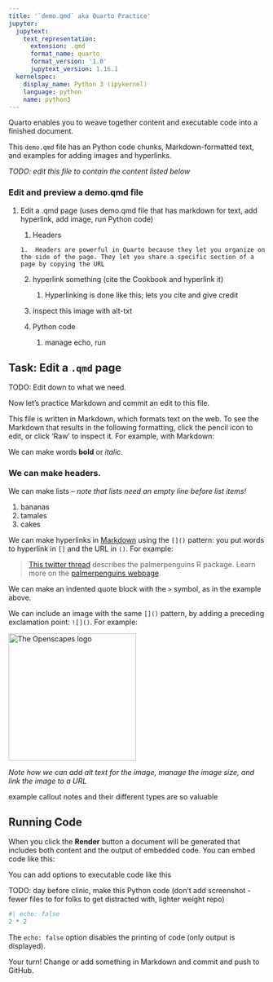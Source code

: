 ```yaml
---
title: '`demo.qmd` aka Quarto Practice'
jupyter:
  jupytext:
    text_representation:
      extension: .qmd
      format_name: quarto
      format_version: '1.0'
      jupytext_version: 1.16.1
  kernelspec:
    display_name: Python 3 (ipykernel)
    language: python
    name: python3
---
```


Quarto enables you to weave together content and executable code into a finished document.

This `demo.qmd` file has an Python code chunks, Markdown-formatted text, and examples for adding images and hyperlinks.

*TODO: edit this file to contain the content listed below*

### Edit and preview a demo.qmd file

1.  Edit a .qmd page (uses demo.qmd file that has markdown for text, add hyperlink, add image, run Python code)

    1.   Headers

        1.  Headers are powerful in Quarto because they let you organize on the side of the page. They let you share a specific section of a page by copying the URL

    2.  hyperlink something (cite the Cookbook and hyperlink it)

        1.  Hyperlinking is done like this; lets you cite and give credit

    3.  inspect this image with alt-txt

    4.  Python code

        1.  manage echo, run

## Task: Edit a `.qmd` page

TODO: Edit down to what we need.

Now let's practice Markdown and commit an edit to this file.

This file is written in Markdown, which formats text on the web. To see the Markdown that results in the following formatting, click the pencil icon to edit, or click 'Raw' to inspect it. For example, with Markdown:

We can make words **bold** or *italic*.

### We can make headers.

We can make lists – *note that lists need an empty line before list items!*

1.  bananas
2.  tamales
3.  cakes

We can make hyperlinks in [Markdown](https://quarto.org/docs/authoring/markdown-basics.html) using the `[]()` pattern: you put words to hyperlink in `[]` and the URL in `()`. For example:

> [This twitter thread](https://twitter.com/allison_horst/status/1287772985630191617) describes the palmerpenguins R package. Learn more on the [palmerpenguins webpage](https://allisonhorst.github.io/palmerpenguins).

We can make an indented quote block with the `>` symbol, as in the example above.

We can include an image with the same `[]()` pattern, by adding a preceding exclamation point: `![]()`. For example:

[![The Openscapes logo](/images/openscapes_hex.png){fig-alt="Openscapes logo. A hexagonal shape with orange border, yellow background, the word openscapes in orange above a cartoon evoking a landscape of data plots" width="250"}](https://openscapes.org/)

*Note how we can add alt text for the image, manage the image size, and link the image to a URL*

:::{.callout-note}
example callout notes and their different types are so valuable
:::



## Running Code

When you click the **Render** button a document will be generated that includes both content and the output of embedded code. You can embed code like this:

You can add options to executable code like this

TODO: day before clinic, make this Python code (don't add screenshot - fewer files to for folks to get distracted with, lighter weight repo)

```r
#| echo: false
2 * 2
```

The `echo: false` option disables the printing of code (only output is displayed).


Your turn! Change or add something in Markdown and commit and push to GitHub.
